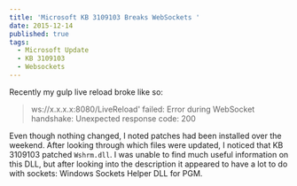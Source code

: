 ```yaml
---
title: 'Microsoft KB 3109103 Breaks WebSockets '
date: 2015-12-14
published: true
tags:
  - Microsoft Update
  - KB 3109103
  - Websockets
---
```


Recently my gulp live reload broke like so:

> ws://x.x.x.x:8080/LiveReload' failed: Error during WebSocket handshake: Unexpected response code: 200

Even though nothing changed, I noted patches had been installed over the weekend. After looking through which files were updated, I noticed that KB 3109103 patched `Wshrm.dll`. I was unable to find much useful information on this DLL, but after looking into the description it appeared to have a lot to do with sockets: Windows Sockets Helper DLL for PGM.
